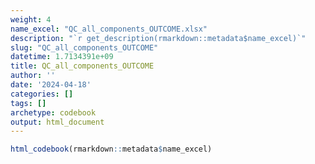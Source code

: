 ```yaml
---
weight: 4
name_excel: "QC_all_components_OUTCOME.xlsx"
description: "`r get_description(rmarkdown::metadata$name_excel)`"
slug: "QC_all_components_OUTCOME"
datetime: 1.7134391e+09
title: QC_all_components_OUTCOME
author: ''
date: '2024-04-18'
categories: []
tags: []
archetype: codebook
output: html_document
---
```


```r
html_codebook(rmarkdown::metadata$name_excel)
```
